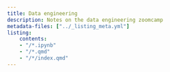 ```yaml
---
title: Data engineering
description: Notes on the data engineering zoomcamp
metadata-files: ["../_listing_meta.yml"]
listing:
    contents:
    - "/*.ipynb"
    - "/*.qmd"
    - "/*/index.qmd"
---
```

